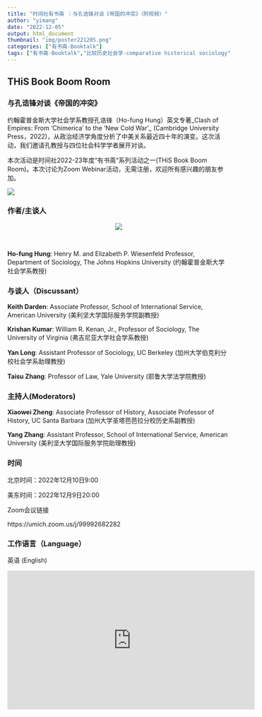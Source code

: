 ```yaml
---
title: "时间社有书斋 ｜与孔诰锋对谈《帝国的冲突》（附视频）"
author: "yimang"
date: "2022-12-05"
output: html_document
thumbnail: "img/poster221205.png"
categories: ["有书斋-Booktalk"]
tags: ["有书斋-Booktalk","比较历史社会学-comparative historical sociology"]
---
```

## THiS Book Boom Room

### 与孔诰锋对谈《帝国的冲突》



约翰霍普金斯大学社会学系教授孔诰锋（Ho-fung Hung）英文专著_Clash of Empires: From ‘Chimerica’ to the ‘New Cold War’_ (Cambridge University Press，2022)，从政治经济学角度分析了中美关系最近四十年的演变。这次活动，我们邀请孔教授与四位社会科学学者展开对谈。


本次活动是时间社2022-23年度“有书斋“系列活动之一(THiS Book Boom Room)。本次讨论为Zoom Webinar活动，无需注册，欢迎所有感兴趣的朋友参加。



![](/img/logo1.png)


### 作者/主谈人

<center>
![](/img/hung.png)
</center>
<br>



**Ho-fung Hung**: Henry M. and Elizabeth P. Wiesenfeld Professor, Department of Sociology, The Johns Hopkins University (约翰霍普金斯大学社会学系教授)

### 与谈人（Discussant）

**Keith Darden**: Associate Professor, School of International Service, American University (美利坚大学国际服务学院副教授)

**Krishan Kumar**: William R. Kenan, Jr., Professor of Sociology, The University of Virginia (弗吉尼亚大学社会学系教授)

**Yan Long**: Assistant Professor of Sociology, UC Berkeley (加州大学伯克利分校社会学系助理教授)

**Taisu Zhang**: Professor of Law, Yale University (耶鲁大学法学院教授)

### 主持人(Moderators)

**Xiaowei Zheng**: Associate Professor of History, Associate Professor of History, UC Santa Barbara (加州大学圣塔芭芭拉分校历史系副教授)

**Yang Zhang**: Assistant Professor, School of International Service, American University (美利坚大学国际服务学院助理教授)


### 时间

北京时间：2022年12月10日9:00

美东时间：2022年12月9日20:00

Zoom会议链接

https://umich.zoom.us/j/99992682282

### 工作语言（Language）

英语 (English)



<center>
<iframe width="560" height="315" src="https://www.youtube.com/embed/Yly7MtGCwi8" title="YouTube video player" frameborder="0" allow="accelerometer; autoplay; clipboard-write; encrypted-media; gyroscope; picture-in-picture" allowfullscreen></iframe>

</center>

